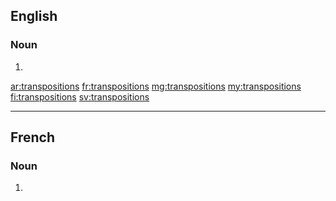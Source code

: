 ==English==

===Noun===
{{head|en|noun plural form}}

# {{plural of|transposition|lang=en}}

[[ar:transpositions]]
[[fr:transpositions]]
[[mg:transpositions]]
[[my:transpositions]]
[[fi:transpositions]]
[[sv:transpositions]]

----

==French==

===Noun===
{{head|fr|noun plural form|g=f}}

# {{plural of|transposition|lang=fr}}
{{rfc-auto}}